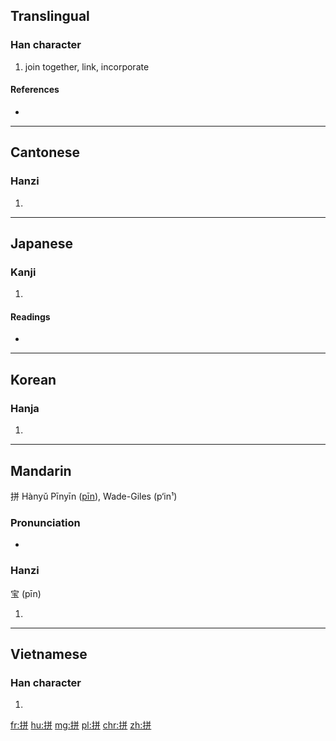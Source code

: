 ==Translingual==

===Han character===
{{Han char|rn=64|rad=手|as=06|sn=9|four=5804<sub>1</sub>|canj=手廿廿 (QTT), 手卜十十 (QYJJ)}}

# join together, link, incorporate

====References====
* {{Han ref|kx=0428.220|dkj=12012|dj=0777.160|hdz=31875.080|uh=62FC|ud=25340|bh=ABF7|bd=44023}}

----

==Cantonese==

===Hanzi===
{{yue-hanzi|jyut=|y=ping1, ping3}}

# {{defn|lang=yue|sort=手06}}

----

==Japanese==

===Kanji===
{{ja-kanji|grade=|rs=手06}}

# {{defn|lang=ja|sort=手06}}

====Readings====
* {{ja-readings|on=[[ほう]] (hō), [[へい]] (hei), [[ひょう]] (hyō)|kun=[[したがう]] (shitagau)}}

----

==Korean==

===Hanja===
{{ko-hanja|hangeul=병|eumhun=|rv=byeong|mr=pyŏng|y=pyeng}}

# {{defn|lang=ko|sort=手06}}

----

==Mandarin==
{{rfc}}
拼 Hànyǔ Pīnyīn ([[pīn]]), Wade-Giles (p‘in¹)

===Pronunciation===
* {{audio|Zh-pin.ogg|Audio|lang=cmn}}

===Hanzi===
宝 (pīn)<!--needs Wade-Giles-->
{{attention|cmn}}

# {{defn|lang=cmn|sort=手06}}

----

==Vietnamese==

===Han character===
{{vi-hantu|[[bính]], [[phanh]]|rs=手06}}

# {{defn|lang=vi|sort=手06}}

[[fr:拼]]
[[hu:拼]]
[[mg:拼]]
[[pl:拼]]
[[chr:拼]]
[[zh:拼]]